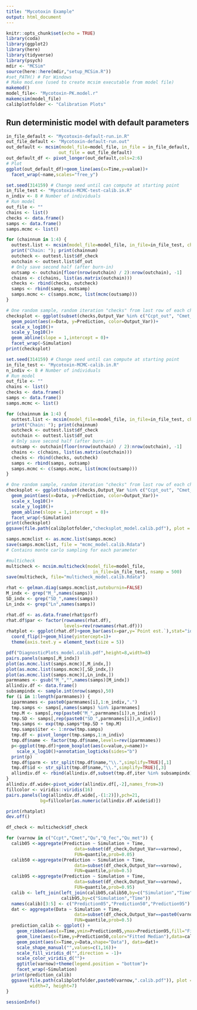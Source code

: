 ```yaml
---
title: "Mycotoxin Example"
output: html_document
---
```


```r
knitr::opts_chunk$set(echo = TRUE)
library(coda)
library(ggplot2)
library(here)
library(tidyverse)
library(psych)
mdir <- "MCSim"
source(here::here(mdir,"setup_MCSim.R"))
#set_PATH() # For Windows
# Make mod.exe (used to create mcsim executable from model file)
makemod()
model_file<- "Mycotoxin-PK.model.r"
makemcsim(model_file)
calibplotfolder <- "Calibration Plots"
```

## Run deterministic model with default parameters

```r

in_file_default <- "Mycotoxin-default-run.in.R" 
out_file_default <- "Mycotoxin-default-run.out"
out_default <- mcsim(model_file=model_file, in_file = in_file_default,
                    out_file = out_file_default)
out_default_df <- pivot_longer(out_default,cols=2:6)
# Plot
ggplot(out_default_df)+geom_line(aes(x=Time,y=value))+
  facet_wrap(~name,scales="free_y")
```

```r
set.seed(314159) # Change seed until can compute at starting point
in_file_test <- "Mycotoxin-MCMC-test-calib.in.R" 
n_indiv <- 8 # Number of individuals 
# Run model
out_file <- ""
chains <- list()
checks <- data.frame()
samps <- data.frame()
samps.mcmc <- list()

for (chainnum in 1:4) {
  outtest.list <- mcsim(model_file=model_file, in_file=in_file_test, chainnum=chainnum)
  print("Chain: "); print(chainnum)
  outcheck <- outtest.list$df_check
  outchain <- outtest.list$df_out
  # Only save second half (after burn-in)
  outsamp <- outchain[floor(nrow(outchain) / 2):nrow(outchain), -1]
  chains <- c(chains, list(as.matrix(outchain)))
  checks <- rbind(checks, outcheck)
  samps <- rbind(samps, outsamp)
  samps.mcmc <- c(samps.mcmc, list(mcmc(outsamp)))
}

# One random sample, random iteration "checks" from last row of each chain
checksplot <- ggplot(subset(checks,Output_Var %in% c("Ccpt_out", "Cmet_out", "Qu_out", "Q_fec_out", "Qu_met_out")))+
  geom_point(aes(x=Data, y=Prediction, color=Output_Var))+
  scale_x_log10()+
  scale_y_log10()+
  geom_abline(slope = 1,intercept = 0)+
  facet_wrap(~Simulation)
print(checksplot)

```

```r

set.seed(314159) # Change seed until can compute at starting point
in_file_test <- "Mycotoxin-MCMC-calib.in.R" 
n_indiv <- 8 # Number of individuals 
# Run model
out_file <- ""
chains <- list()
checks <- data.frame()
samps <- data.frame()
samps.mcmc <- list()

for (chainnum in 1:4) {
  outtest.list <- mcsim(model_file=model_file, in_file=in_file_test, chainnum=chainnum)
  print("Chain: "); print(chainnum)
  outcheck <- outtest.list$df_check
  outchain <- outtest.list$df_out
  # Only save second half (after burn-in)
  outsamp <- outchain[floor(nrow(outchain) / 2):nrow(outchain), -1]
  chains <- c(chains, list(as.matrix(outchain)))
  checks <- rbind(checks, outcheck)
  samps <- rbind(samps, outsamp)
  samps.mcmc <- c(samps.mcmc, list(mcmc(outsamp)))
}

# One random sample, random iteration "checks" from last row of each chain
checksplot <- ggplot(subset(checks,Output_Var %in% c("Ccpt_out", "Cmet_out", "Qu_out", "Q_fec_out", "Qu_met_out")))+
  geom_point(aes(x=Data, y=Prediction, color=Output_Var))+
  scale_x_log10()+
  scale_y_log10()+
  geom_abline(slope = 1,intercept = 0)+
  facet_wrap(~Simulation)
print(checksplot)
ggsave(file.path(calibplotfolder,"checksplot_model.calib.pdf"), plot = checksplot, width=10, height=10)

samps.mcmclist <- as.mcmc.list(samps.mcmc)
save(samps.mcmclist, file = "mcmc_model.calib.Rdata")
# Contains monte carlo sampling for each parameter

#multicheck
multicheck <- mcsim.multicheck(model_file=model_file,
                                 in_file=in_file_test, nsamp = 500)
save(multicheck, file="multicheck_model.calib.Rdata")
```

```r

rhat <- gelman.diag(samps.mcmclist,autoburnin=FALSE) 
M_indx <- grep("M_",names(samps))
SD_indx <- grep("SD_",names(samps))
Ln_indx <- grep("Ln",names(samps))

rhat.df <- as.data.frame(rhat$psrf)
rhat.df$par <- factor(rownames(rhat.df),
                      levels=rev(rownames(rhat.df)))
rhatplot <- ggplot(rhat.df)+geom_bar(aes(x=par,y=`Point est.`),stat="identity")+
  coord_flip()+geom_hline(yintercept=1)+
  theme(axis.text.y = element_text(size = 5))

pdf("DiagnosticPlots_model.calib.pdf",height=8,width=8)
pairs.panels(samps[,M_indx])
plot(as.mcmc.list(samps.mcmc)[,M_indx,])
plot(as.mcmc.list(samps.mcmc)[,SD_indx,])
plot(as.mcmc.list(samps.mcmc)[,Ln_indx,])
parmnames <- gsub("M_","",names(samps)[M_indx])
allindiv.df <- data.frame()
subsampindx <- sample.int(nrow(samps),50)
for (i in 1:length(parmnames)) {
  iparmnames <- paste0(parmnames[i],1:n_indiv,".")
  tmp.samps <- samps[,names(samps) %in% iparmnames]
  tmp.M <- samps[,rep(paste0("M_",parmnames[i]),n_indiv)]
  tmp.SD <- samps[,rep(paste0("SD_",parmnames[i]),n_indiv)]
  tmp.samps <- exp(tmp.samps*tmp.SD + tmp.M)
  tmp.samps$iter <- 1:nrow(tmp.samps)
  tmp.df <- pivot_longer(tmp.samps,1:n_indiv)
  tmp.df$name <- factor(tmp.df$name,levels=rev(iparmnames))
  p<-ggplot(tmp.df)+geom_boxplot(aes(x=value,y=name))+
    scale_x_log10()+annotation_logticks(sides="b")
  print(p)
  tmp.df$parm <- str_split(tmp.df$name,"\\.",simplify=TRUE)[,1]
  tmp.df$id <- str_split(tmp.df$name,"\\.",simplify=TRUE)[,3]
  allindiv.df <- rbind(allindiv.df,subset(tmp.df,iter %in% subsampindx))
}
allindiv.df.wide<-pivot_wider(allindiv.df[,-2],names_from=3)
fillcolor <- viridis::viridis(16)
pairs.panels(log(allindiv.df.wide[,-(1:2)]),pch=21,
             bg=fillcolor[as.numeric(allindiv.df.wide$id)])

print(rhatplot)
dev.off()


```


```r
df_check <- multicheck$df_check

for (varnow in c("Ccpt","Cmet","Qu","Q_fec","Qu_met")) {
  calib05 <-aggregate(Prediction ~ Simulation + Time,
                          data=subset(df_check,Output_Var==varnow),
                          FUN=quantile,prob=0.05)
  calib50 <-aggregate(Prediction ~ Simulation + Time,
                          data=subset(df_check,Output_Var==varnow),
                          FUN=quantile,prob=0.5)
  calib95 <-aggregate(Prediction ~ Simulation + Time,
                          data=subset(df_check,Output_Var==varnow),
                          FUN=quantile,prob=0.95)
  calib <- left_join(left_join(calib05,calib50,by=c("Simulation","Time")),
                     calib95,by=c("Simulation","Time"))
  names(calib)[3:5] <- c("Prediction05","Prediction50","Prediction95")
  dat <- aggregate(Data ~ Simulation + Time,
                          data=subset(df_check,Output_Var==paste0(varnow,"_out")),
                          FUN=quantile,prob=0.5)
  prediction_calib <- ggplot() + 
    geom_ribbon(aes(x=Time,ymin=Prediction05,ymax=Prediction95,fill="Fitted 90% CI"),data=calib)+
    geom_line(aes(x=Time,y=Prediction50,color="Fitted Median"),data=calib,alpha=0.5)+
    geom_point(aes(x=Time,y=Data,shape="Data"), data=dat)+
    scale_shape_manual("",values=c(1,16))+
    scale_fill_viridis_d("",direction = -1)+
    scale_color_viridis_d("")+
    ggtitle(varnow)+theme(legend.position = "bottom")+
    facet_wrap(~Simulation)
  print(prediction_calib)
  ggsave(file.path(calibplotfolder,paste0(varnow,".calib.pdf")), plot = prediction_calib, 
         width=7, height=7)
}


```

```r
sessionInfo()
```


